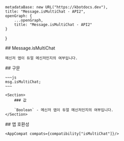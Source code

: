 
    metadataBase: new URL("https://kbotdocs.dev"),
    title: "Message.isMultiChat - API2",
    openGraph: {
        ...openGraph,
        title: "Message.isMultiChat - API2"
    }
}

<Section>
    ## Message.isMultiChat

    메신저 앱이 듀얼 메신저인지의 여부입니다.
</Section>
<Section>
    ## 구문

    ~~~js
    msg.isMultiChat;
    ~~~

    <Section>
        ### 값

        `Boolean` - 메신저 앱이 듀얼 메신저인지의 여부입니다.
    </Section>
</Section>
<Section>
    ## 앱 호환성

    <AppCompat compats={compatibility["isMultiChat"]}/>
</Section>